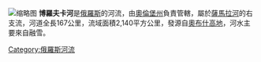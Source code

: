 [[File:Buzuluksky_Bor_national_park.jpg|缩略图]]
'''博羅夫卡河'''是[[俄羅斯|俄羅斯]]的河流，由[[奧倫堡州|奧倫堡州]]負責管轄，屬於[[薩馬拉河|薩馬拉河]]的右支流，河道全長167公里，流域面積2,140平方公里，發源自[[奧布什高地|奧布什高地]]，河水主要來自融雪。

{{Russia-geo-stub}}
[[Category:俄羅斯河流|Category:俄羅斯河流]]